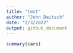 ```yaml
---
title: "test"
author: "John Deitsch"
date: "2/3/2022"
output: github_document
---
```


```r

summary(cars)

```